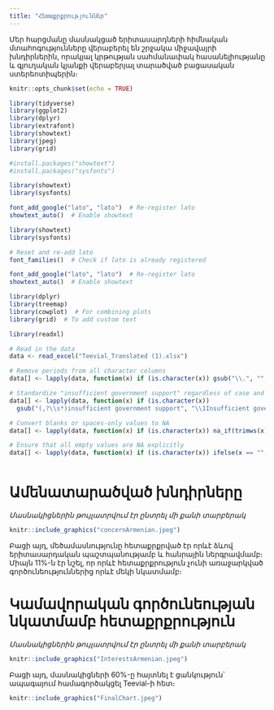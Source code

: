 ```yaml
---
title: "Հետաքրքրություններ"
---
```

Մեր հարցմանը մասնակցած երիտասարդների հիմնական մտահոգությունները վերաբերել են շրջակա միջավայրի խնդիրներին, որակյալ կրթության սահմանափակ հասանելիությանը և գյուղական կյանքի վերաբերյալ տարածված բացասական ստերեոտիպերին։


```r
knitr::opts_chunk$set(echo = TRUE)

library(tidyverse)
library(ggplot2)
library(dplyr)
library(extrafont)
library(showtext)
library(jpeg)
library(grid)

#install.packages("showtext")
#install.packages("sysfonts")

library(showtext)
library(sysfonts)

font_add_google("lato", "lato")  # Re-register lato
showtext_auto()  # Enable showtext

library(showtext)
library(sysfonts)

# Reset and re-add lato
font_families()  # Check if lato is already registered

font_add_google("lato", "lato")  # Re-register lato
showtext_auto()  # Enable showtext

library(dplyr)
library(treemap)
library(cowplot)  # For combining plots
library(grid)  # To add custom text

```

```r

library(readxl)

# Read in the data
data <- read_excel("Teevial_Translated (1).xlsx")

# Remove periods from all character columns
data[] <- lapply(data, function(x) if (is.character(x)) gsub("\\.", "", x) else x)

# Standardize "insufficient government support" regardless of case and placement
data[] <- lapply(data, function(x) if (is.character(x)) 
  gsub("(,?\\s*)insufficient government support", "\\1Insufficient government support", x, ignore.case = TRUE) else x)

# Convert blanks or spaces-only values to NA
data[] <- lapply(data, function(x) if (is.character(x)) na_if(trimws(x), "") else x)

# Ensure that all empty values are NA explicitly
data[] <- lapply(data, function(x) if (is.character(x)) ifelse(x == "", NA_character_, x) else x)



```

# Ամենատարածված խնդիրները

*Մասնակիցներին թույլատրվում էր ընտրել մի քանի տարբերակ*
```r
knitr::include_graphics("concernArmenian.jpeg")

```

Բացի այդ, մեծամասնությունը հետաքրքրված էր որևէ ձևով երիտասարդական պաշտպանությամբ և հանրային ներգրավմամբ։ Միայն 11%-ն էր նշել, որ որևէ հետաքրքրություն չունի առաջարկված գործունեություններից որևէ մեկի նկատմամբ։

# Կամավորական գործունեության նկատմամբ հետաքրքրություն

*Մասնակիցներին թույլատրվում էր ընտրել մի քանի տարբերակ*
```r
knitr::include_graphics("InterestsArmenian.jpeg")

```



Բացի այդ, մասնակիցների 60%-ը հայտնել է ցանկություն՝ ապագայում համագործակցել Teevial-ի հետ։
```r


knitr::include_graphics("FinalChart.jpeg")

```

